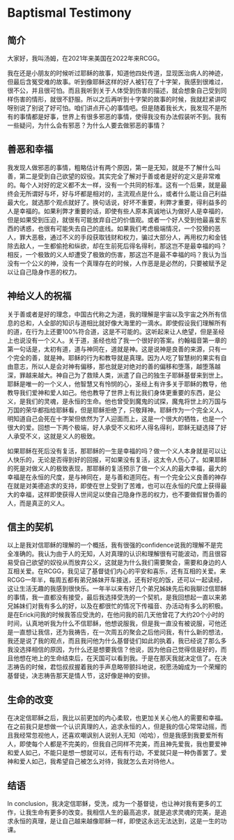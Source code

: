 # Baptismal Testimony

## 简介

大家好，我叫汤姆，在2021年来美国在2022年来RCGG。

我在还是小朋友的时候听过耶稣的故事，知道他四处传道，显现医治病人的神迹，但最后含冤受难的故事。听到像耶稣这样的好人被钉在了十字架，我感到很难过，很不公，并且很可怕。而且我听到关于人体受到伤害的描述，就会想象自己受到同样伤害的情形，就很不舒服。所以之后再听到十字架的故事的时候，我就赶紧讲哎呀别说了别说了好可怕。咱们讲点开心的事情吧。但是随着我长大，我发现不是所有的事情都是好事，世界上有很多邪恶的事情，使得我没有办法假装听不到。我有一些疑问，为什么会有邪恶？为什么人要去做邪恶的事情？

## 善恶和幸福

我发现人做邪恶的事情，粗略估计有两个原因，第一是无知，就是不了解什么叫善，第二是受到自己欲望的奴役。其实完全了解对于善或者是好的定义是非常难的。每个人对好的定义都不太一样，没有一个共同的标准。这有一个后果，就是最终会无所谓好与坏，好与坏都是相对的，主流观点是什么，或者什么能让自己利益最大化，就选那个观点就好了。换句话说，好坏不重要，利弊才重要，得利益多的人是幸福的。如果利弊才重要的话，即使有些人原本真诚地认为做好人是幸福的，但是如果受到压迫，就很有可能放弃自己的价值观。或者一个好人受到他最喜爱东西的诱惑，也很有可能失去自己的底线。如果我们考虑极端情况，一个狡猾的恶人，罪大恶极，通过不义的手段获取钱财和权力，骗过大部分人，再用权力和金钱除去敌人，一生都偷抢和纵欲，却在生前死后得名得利，那这岂不是最幸福的吗？相反，一个极致的义人却遭受了极致的伤害，那这岂不是最不幸福的吗？我认为当没有一个公义的神，没有一个真理存在的时候，人作恶是是必然的，只要被赋予足以让自己隐身作恶的权力。

## 神给义人的祝福

关于善或者是好的理念，中国古代称之为道，我的理解是宇宙以及宇宙之外所有信息的总和，人全部的知识与道相比就好像大海里的一滴水。即使假设我们理解所有的道，在行为上还要100%符合道，这是不可能的。这听起来让人绝望，但是圣经上也说没有一个义人。关于道，圣经也给了我一个很好的答案。约翰福音第一章的第一句话是，太初有道，道与神同在，道就是神。这是说神是良善的来源，只有一个完全的善，就是神。耶稣的行为和教导就是真理。因为人吃了智慧树的果实有自由意志，所以人是会对神有偏移，那也就是对绝对的善的偏移和堕落，越堕落越深，罪越来越大。神自己为了救赎人类，派遣了自己的独生子耶稣基督来到世上。耶稣是唯一的一个义人，他智慧又有怜悯的心，圣经上有许多关于耶稣的教导，他教导我们爱神和爱人如己。他也教导了世界上有比我们身体更重要的东西，是公义，是我们的灵魂，是永恒的生命。他也曾受到魔鬼的试探，魔鬼将世上的万国与万国的荣华都指给耶稣看，但是耶稣拒绝了，只敬拜神。耶稣作为一个完全义人，明知道自己会死在十字架但依然为了人迎面而上，这是一个很大的牺牲，也是一个很大的爱。回想一下两个极端，好人承受不义和坏人得名得利，耶稣无疑选择了好人承受不义，这就是义人的极致。

如果耶稣在死后没有复活，那耶稣的一生是幸福的吗？做一个义人本身就是可以让人快乐的，无论是否得到好的回报，可如果没有复活，这太令人伤心了。如果耶稣的死是对做义人的极致表现，那耶稣的复活预示了做一个义人的最大幸福，最大的幸福是在永恒的尺度，是与神同在，是与善和道同在。有一个完全公义良善的神存在就是对美德追求的支持，即使在世上受到了苦难，也可以在永恒的尺度上获得最大的幸福，这样即使获得人世间足以使自己隐身作恶的权力，也不要做假冒伪善的人，而是真正的义人。

## 信主的契机

以上是我对信耶稣的理解的一个概括，我有很强的confidence说我的理解不是完全准确的。我认为由于人的无知，人对真理的认识和理解很有可能波动，而且很容易受自己欲望的奴役从而放弃公义，这就是为什么我们需要聚会，需要和身边的人互相关爱。在RCGG，我见证了基督徒们内心的平安和喜乐，还有互相的关爱。来RCGG一年半，每周五都有弟兄姊妹开车接送，还有好吃的饭，还可以一起读经，这让生活无趣的我感到很快乐。一年半以来有好几个弟兄姊妹先后和我聊过信耶稣的事情，我一直都没有接受，最后我选择受洗的一个契机，是我回想起一直以来弟兄姊妹们对我有多么的好，以及在都很忙的情况下传福音、办活动有多么的积极。是在Erick问我的时候我答应受洗的，在他问我的前几天他曾花了大约20个小时的时间，认真地听我为什么不信耶稣，他想说服我，但是我一直没有被说服，可他还是一直想让我信，还为我祷告，在一次周五的聚会之后他问我，有什么新的想法，我还是说了我的观点，而且我问他为什么基督徒们如此的执着，我已经说了那么多我没选择相信的原因，为什么还是想要我信？他说，因为他自己觉得信是好的，而且他想在地上的生命结束后，在天国可以看到我。于是在那天我就决定信了。在决志祷告的时候，君恺叔叔握着我的手声息略带颤抖地说，祝愿汤姆成为一个荣耀的基督徒，决志祷告那天是情人节，这好像是神的安排。

## 生命的改变

在决定信耶稣之后，我比以前更加的内心柔软，也更加关关心他人的需要和幸福。在之前我只是想做一个认识真理的人，追求永恒的人，但是我的信心常常动摇，而且我经常忽视他人，还喜欢嘲讽别人说别人无知（哈哈），但是我感到我要爱所有人，即使每个人都是不完美的，但我自己同样不完美，而且神先爱我，我也要爱神和爱人如己，不能只是想一想就可以，还有有行动，不爱就只是一种伪善罢了。爱神和爱人如己，我希望自己被怎么对待，我就怎么去对待他人。

## 结语

In conclusion，我决定信耶稣，受洗，成为一个基督徒，也让神对我有更多的工作，让我生命有更多的改变。我相信人生的最高追求，就是追求灵魂的完美，是追求永恒的真理，是让自己越来越像耶稣一样，即使这永远无法达到，这是一生的功课。